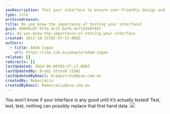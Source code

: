 ```yaml
---
seoDescription: Test your interface to ensure user-friendly design and optimal usability.
type: rule
archivedreason:
title: Do you know the importance of testing your interface?
guid: 90056c0f-b73a-4c22-baf6-de7fd2b0744f
uri: do-you-know-the-importance-of-testing-your-interface
created: 2013-10-31T02:47:33.000Z
authors:
  - title: Adam Cogan
    url: https://ssw.com.au/people/adam-cogan
related: []
redirects: []
lastUpdated: 2024-06-08T03:27:17.000Z
lastUpdatedBy: Brady Stroud [SSW]
lastUpdatedByEmail: bradystroud@ssw.com.au
createdBy: RebeccaLiu
createdByEmail: RebeccaLiu@ssw.com.au
---
```


You won’t know if your interface is any good until it’s actually tested! Test, test, test, nothing can possibly replace that first hand data.
![](/uploads/rules/do-you-know-the-importance-of-testing-your-interface/UsabilityTesting.jpg)
